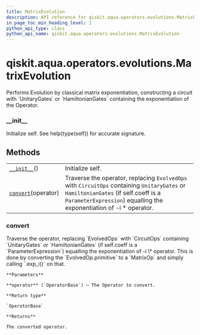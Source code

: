 ```yaml
---
title: MatrixEvolution
description: API reference for qiskit.aqua.operators.evolutions.MatrixEvolution
in_page_toc_min_heading_level: 1
python_api_type: class
python_api_name: qiskit.aqua.operators.evolutions.MatrixEvolution
---
```


# qiskit.aqua.operators.evolutions.MatrixEvolution

<Class id="qiskit.aqua.operators.evolutions.MatrixEvolution" isDedicatedPage={true} github="https://github.com/qiskit-community/qiskit-aqua/tree/stable/0.9/qiskit/aqua/operators/evolutions/matrix_evolution.py" signature="MatrixEvolution">
  Performs Evolution by classical matrix exponentiation, constructing a circuit with `UnitaryGates` or `HamiltonianGates` containing the exponentiation of the Operator.

  ### \_\_init\_\_

  <Function id="qiskit.aqua.operators.evolutions.MatrixEvolution.__init__" name="__init__" signature="__init__()">
    Initialize self. See help(type(self)) for accurate signature.
  </Function>

  ## Methods

  |                                                                                                                                             |                                                                                                                                                                                                            |
  | ------------------------------------------------------------------------------------------------------------------------------------------- | ---------------------------------------------------------------------------------------------------------------------------------------------------------------------------------------------------------- |
  | [`__init__`](#qiskit.aqua.operators.evolutions.MatrixEvolution.__init__ "qiskit.aqua.operators.evolutions.MatrixEvolution.__init__")()      | Initialize self.                                                                                                                                                                                           |
  | [`convert`](#qiskit.aqua.operators.evolutions.MatrixEvolution.convert "qiskit.aqua.operators.evolutions.MatrixEvolution.convert")(operator) | Traverse the operator, replacing `EvolvedOps` with `CircuitOps` containing `UnitaryGates` or `HamiltonianGates` (if self.coeff is a `ParameterExpression`) equalling the exponentiation of -i \* operator. |

  ### convert

  <Function id="qiskit.aqua.operators.evolutions.MatrixEvolution.convert" name="convert" signature="convert(operator)">
    Traverse the operator, replacing `EvolvedOps` with `CircuitOps` containing `UnitaryGates` or `HamiltonianGates` (if self.coeff is a `ParameterExpression`) equalling the exponentiation of -i \* operator. This is done by converting the `EvolvedOp.primitive` to a `MatrixOp` and simply calling `.exp_i()` on that.

    **Parameters**

    **operator** (`OperatorBase`) – The Operator to convert.

    **Return type**

    `OperatorBase`

    **Returns**

    The converted operator.
  </Function>
</Class>


